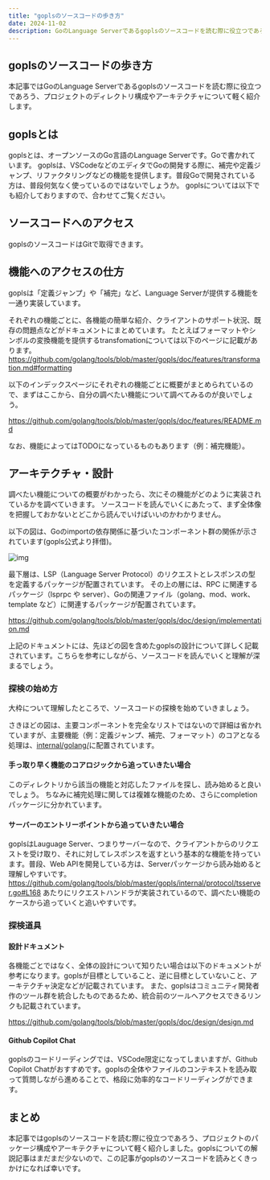 ```yaml
---
title: "goplsのソースコードの歩き方"
date: 2024-11-02
description: GoのLanguage Serverであるgoplsのソースコードを読む際に役立つであろう、プロジェクトのディレクトリ構成やアーキテクチャについて軽く紹介。
---
```


## goplsのソースコードの歩き方

本記事ではGoのLanguage Serverであるgoplsのソースコードを読む際に役立つであろう、プロジェクトのディレクトリ構成やアーキテクチャについて軽く紹介します。

## goplsとは
goplsとは、オープンソースのGo言語のLanguage Serverです。Goで書かれています。
goplsは、VSCodeなどのエディタでGoの開発する際に、補完や定義ジャンプ、リファクタリングなどの機能を提供します。普段Goで開発されている方は、普段何気なく使っているのではないでしょうか。
goplsについては以下でも紹介しておりますので、合わせてご覧ください。

<ExternalOgp url="https://speakerdeck.com/shohata/gonolanguage-server-protocolshi-zhuang-gopls-nozi-dong-bu-wan-noshi-zu-miwoxue-bu" />

## ソースコードへのアクセス
goplsのソースコードはGitで取得できます。

<ExternalOgp url="https://github.com/golang/tools" />


## 機能へのアクセスの仕方
goplsは「定義ジャンプ」や「補完」など、Language Serverが提供する機能を一通り実装しています。

それぞれの機能ごとに、各機能の簡単な紹介、クライアントのサポート状況、既存の問題点などがドキュメントにまとめています。
たとえばフォーマットやシンボルの変換機能を提供するtransfomationについては以下のページに記載があります。
https://github.com/golang/tools/blob/master/gopls/doc/features/transformation.md#formatting

以下のインデックスページにそれぞれの機能ごとに概要がまとめられているので、まずはここから、自分の調べたい機能について調べてみるのが良いでしょう。


https://github.com/golang/tools/blob/master/gopls/doc/features/README.md

なお、機能によってはTODOになっているものもあります（例：補完機能）。

## アーキテクチャ・設計
調べたい機能についての概要がわかったら、次にその機能がどのように実装されているかを調べていきます。
ソースコードを読んでいくにあたって、まず全体像を把握しておかないとどこから読んでいけばいいのかわかりません。

以下の図は、Goのimportの依存関係に基づいたコンポーネント群の関係が示されています(gopls公式より拝借)。

![img](https://raw.githubusercontent.com/golang/tools/8b51d6644fa2920557841cd6c6e1b21424c8a626/gopls/doc/design/architecture.svg)

最下層は、LSP（Language Server Protocol）のリクエストとレスポンスの型を定義するパッケージが配置されています。
その上の層には、RPC に関連するパッケージ（lsprpc や server）、Goの関連ファイル（golang、mod、work、template など）に関連するパッケージが配置されています。

https://github.com/golang/tools/blob/master/gopls/doc/design/implementation.md

上記のドキュメントには、先ほどの図を含めたgoplsの設計について詳しく記載されています。こちらを参考にしながら、ソースコードを読んでいくと理解が深まるでしょう。

### 探検の始め方
大枠について理解したところで、ソースコードの探検を始めていきましょう。

さきほどの図は、主要コンポーネントを完全なリストではないので詳細は省かれていますが、主要機能（例：定義ジャンプ、補完、フォーマット）のコアとなる処理は、[internal/golang/](https://github.com/golang/tools/tree/master/gopls/internal/golang)に配置されています。
#### 手っ取り早く機能のコアロジックから追っていきたい場合
このディレクトリから該当の機能と対応したファイルを探し、読み始めると良いでしょう。
ちなみに補完処理に関しては複雑な機能のため、さらにcompletionパッケージに分かれています。

#### サーバーのエントリーポイントから追っていきたい場合
goplsはLauguage Server、つまりサーバーなので、クライアントからのリクエストを受け取り、それに対してレスポンスを返すという基本的な機能を持っています。普段、Web APIを開発している方は、Serverパッケージから読み始めると理解しやすいです。
https://github.com/golang/tools/blob/master/gopls/internal/protocol/tsserver.go#L168 あたりにリクエストハンドラが実装されているので、調べたい機能のケースから追っていくと追いやすいです。


### 探検道具
#### 設計ドキュメント
各機能ごとではなく、全体の設計について知りたい場合は以下のドキュメントが参考になります。goplsが目標としていること、逆に目標としていないこと、アーキテクチャ決定などが記載されています。
また、goplsはコミュニティ開発者作のツール群を統合したものであるため、統合前のツールへアクセスできるリンクも記載されています。

https://github.com/golang/tools/blob/master/gopls/doc/design/design.md

#### Github Copilot Chat
goplsのコードリーディングでは、VSCode限定になってしまいますが、Github Copilot Chatがおすすめです。goplsの全体やファイルのコンテキストを読み取って質問しながら進めることで、格段に効率的なコードリーディングができます。

## まとめ
本記事ではgoplsのソースコードを読む際に役立つであろう、プロジェクトのパッケージ構成やアーキテクチャについて軽く紹介しました。goplsについての解説記事はまだまだ少ないので、この記事がgoplsのソースコードを読みとくきっかけになれば幸いです。
